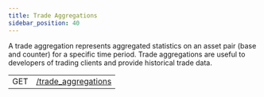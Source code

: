 ```yaml
---
title: Trade Aggregations
sidebar_position: 40
---
```



A trade aggregation represents aggregated statistics on an asset pair (base and counter) for a specific time period. Trade aggregations are useful to developers of trading clients and provide historical trade data.

<EndpointsTable title="Endpoints">

|     |                                                              |
| --- | ------------------------------------------------------------ |
| GET | [/trade_aggregations](../../list-trade-aggregations.api.mdx) |

</EndpointsTable>
